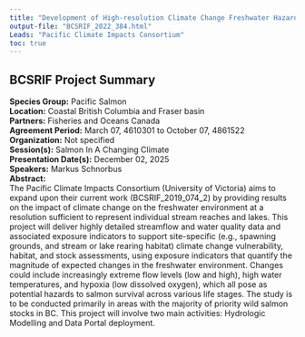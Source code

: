 ```yaml
---
title: "Development of High-resolution Climate Change Freshwater Hazard Data for BC"
output-file: "BCSRIF_2022_384.html"
Leads: "Pacific Climate Impacts Consortium"
toc: true
---
```


## BCSRIF Project Summary

**Species Group:** Pacific Salmon  
**Location:** Coastal British Columbia and Fraser basin  
**Partners:** Fisheries and Oceans Canada  
**Agreement Period:** March 07, 4610301 to October 07, 4861522  
**Organization:** Not specified  
**Session(s):** Salmon In A Changing Climate  
**Presentation Date(s):** December 02, 2025  
**Speakers:** Markus Schnorbus  
**Abstract:**  
The Pacific Climate Impacts Consortium (University of Victoria) aims to expand upon their current work (BCSRIF_2019_074_2) by providing results on the impact of climate change on the freshwater environment at a resolution sufficient to represent individual stream reaches and lakes. This project will deliver highly detailed streamflow and water quality data and associated exposure indicators to support site-specific (e.g., spawning grounds, and stream or lake rearing habitat) climate change vulnerability, habitat, and stock assessments, using exposure indicators that quantify the magnitude of expected changes in the freshwater environment. Changes could include increasingly extreme flow levels (low and high), high water temperatures, and hypoxia (low dissolved oxygen), which all pose as potential hazards to salmon survival across various life stages. The study is to be conducted primarily in areas with the majority of priority wild salmon stocks in BC. This project will involve two main activities: Hydrologic Modelling and Data Portal deployment.    

